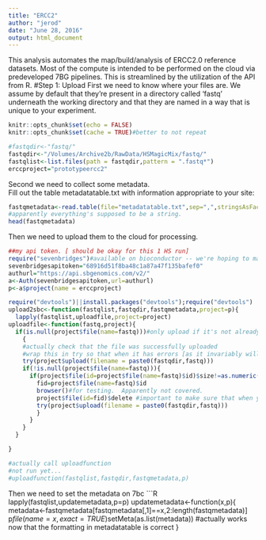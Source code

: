 ```yaml
---
title: "ERCC2"
author: "jerod"
date: "June 28, 2016"
output: html_document
---
```


This analysis automates the map/build/analysis of ERCC2.0 reference datasets.
Most of the compute is intended to be performed on the cloud via predeveloped 7BG pipelines.
This is streamlined by the utilization of the API from R.
#Step 1:  Upload
First we need to know where your files are.  We assume by default that they're present 
in a directory called 'fastq' underneath the working directory and that they are named 
in a way that is unique to your experiment.
```r
knitr::opts_chunk$set(echo = FALSE)
knitr::opts_chunk$set(cache = TRUE)#better to not repeat
```

```r
#fastqdir<-"fastq/"
fastqdir<-"/Volumes/Archive2b/RawData/HSMagicMix/fastq/"
fastqlist<-list.files(path = fastqdir,pattern = ".fastq*")
erccproject="prototypeercc2"
```
Second we need to collect some metadata.  
Fill out the table metadatatable.txt with information appropriate to your site:

```r
fastqmetadata<-read.table(file="metadatatable.txt",sep=",",stringsAsFactors = FALSE,header = TRUE,colClasses = c(rep("character",10)))
#apparently everything's supposed to be a string.
head(fastqmetadata)
```

Then we need to upload them to the cloud for processing.  
```r
##my api token. [ should be okay for this 1 HS run]
require("sevenbridges")#available on bioconductor -- we're hoping to make this all as a pre-setup VM...
sevenbridgesapitoken="68916d51f8ba48c1a87a47f135bafef0"
authurl="https://api.sbgenomics.com/v2/"
a<-Auth(sevenbridgesapitoken,url=authurl)
p<-a$project(name = erccproject)

require("devtools")||install.packages("devtools");require("devtools")
upload2sbc<-function(fastqlist,fastqdir,fastqmetadata,project=p){
  lapply(fastqlist,uploadfile,project=project)
uploadfile<-function(fastq,project){
  if(is.null(project$file(name=fastq)))#only upload if it's not already in the cloud folder.  Tested, working.  
    {
    #actually check that the file was successfully uploaded
    #wrap this in try so that when it has errors [as it invariably will], it doesn't cancel everything.
    try(project$upload(filename = paste0(fastqdir,fastq)))
    if(!is.null(project$file(name=fastq))){
      if(project$file(id=project$file(name=fastq)$id)$size!=as.numeric(file.info(paste0(fastqdir,fastq))[1])){ #if the local size isn't the remote size, try again.
        fid=project$file(name=fastq)$id
        browser()#for testing.  Apparently not covered.
        project$file(id=fid)$delete #important to make sure that when you make a 'delete' call, it's to the file and not to the project...
        try(project$upload(filename = paste0(fastqdir,fastq)))
        }
      }
    }
  }

}

#actually call uploadfunction
#not run yet...
#uploadfunction(fastqlist,fastqdir,fastqmetadata,p)
```
Then we need to set the metadata on 7bc
```R
lapply(fastqlist,updatemetadata,p=p)
updatemetadata<-function(x,p){
metadata<-fastqmetadata[fastqmetadata[,1]==x,2:length(fastqmetadata)]
p$file(name=x,exact = TRUE)$setMeta(as.list(metadata)) #actually works now that the formatting in metadatatable is correct
}